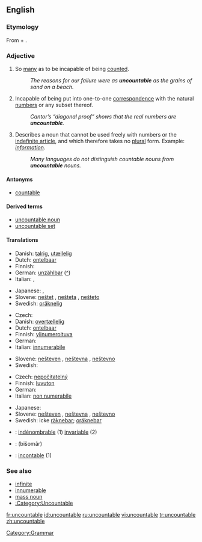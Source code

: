 ==English==

===Etymology===
From {{term|un-}} + {{term|countable}}.

===Adjective===
{{en-adj|-}}

# So [[many]] as to be incapable of being [[count]]ed.
#: ''The reasons for our failure were as '''uncountable''' as the grains of sand on a beach.''
# {{math}} Incapable of being put into one-to-one [[correspondence]] with the natural [[number]]s or any subset thereof.
#:'' Cantor’s “diagonal proof” shows that the real numbers are '''uncountable'''.''
# {{linguistics}} Describes a noun that cannot be used freely with numbers or the [[indefinite article]], and which therefore takes no [[plural]] form.  Example: ''[[information]]''.
#:'' Many languages do not distinguish countable nouns from '''uncountable''' nouns.''

====Antonyms====
*[[countable]]

====Derived terms====
*[[uncountable noun]]
*[[uncountable set]]

====Translations====
{{trans-top|too many to be counted}}
* Danish: [[talrig]], [[utællelig]]
* Dutch: [[ontelbaar]]
* Finnish: {{t-|fi|lukematon}}
* German: [[unzählbar]] ([[:de:unzählbar|^]])
* Italian: {{t+|it|innumerevole}}, {{t+|it|incalcolabile}}
{{trans-mid}}
* Japanese: {{t|ja|無数の|tr=musū-no|sc=Jpan}}, {{t|ja|数えきれないほどの|tr=kazoe kirenai hodo no|sc=Jpan}}
* Slovene: [[neštet]] {{m}}, [[nešteta]] {{f}}, [[nešteto]] {{n}}
* Swedish: [[oräknelig]]
{{trans-bottom}}

{{trans-top|mathematics: incapable of being enumerated by natural numbers}}
* Czech: {{t-|cs|nespočetný|m}}
* Danish: [[overtællelig]]
* Dutch: [[ontelbaar]]
* Finnish: [[ylinumeroituva]]
* German: {{t|de|zahllos}}
* Italian: [[innumerabile]]
{{trans-mid}}
* Slovene: [[nešteven]] {{m}}, [[neštevna]] {{f}}, [[neštevno]] {{n}}
* Swedish: {{t+|sv|ouppräknelig}}
{{trans-bottom}}

{{trans-top|linguistics: about a noun which cannot be counted}}
* Czech: [[nepočitatelný]] {{m}}
* Finnish: [[luvuton]]
* German: {{t|de|unzählbar}}
* Italian: [[non numerabile]]
{{trans-mid}}
* Japanese: {{t-|ja|不可算|tr=fukasan|sc=Jpan}}
* Slovene: [[nešteven]] {{m}}, [[neštevna]] {{f}}, [[neštevno]] {{n}}
* Swedish: icke [[räknebar]]; [[oräknebar]]
{{trans-bottom}}

{{checktrans-top}}
*{{ttbc|French}}: [[indénombrable]] (1) [[invariable]] (2)
*{{ttbc|Persian}}: {{FAchar|[[بیشمار]]}} (bišomâr)
*{{ttbc|Spanish}}: [[incontable]] (1)
{{trans-bottom}}

===See also===
*[[infinite]]
*[[innumerable]]
*[[mass noun]]
*[[:Category:Uncountable]]

[[Category:Grammar]]
[[Category:Uncountable| ]]

[[fr:uncountable]]
[[id:uncountable]]
[[ru:uncountable]]
[[vi:uncountable]]
[[tr:uncountable]]
[[zh:uncountable]]